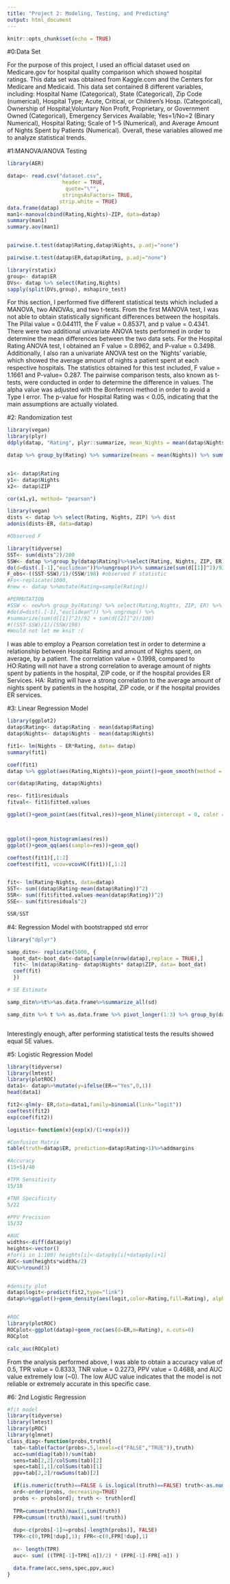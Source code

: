 ```yaml
---
title: "Project 2: Modeling, Testing, and Predicting"
output: html_document
---
```


```r
knitr::opts_chunk$set(echo = TRUE)
```

#0:Data Set

For the purpose of this project, I used an official dataset used on Medicare.gov for hospital quality comparison which showed hospital ratings. This data set was obtained from Kaggle.com and the Centers for Medicare and Medicaid. This data set contained 8 different variables, including: Hospital Name (Categorical), State (Categorical), Zip Code (numerical), Hospital Type; Acute, Critical, or Children's Hosp. (Categorical), Ownership of Hospital;Voluntary Non Profit, Proprietary, or Government Owned (Categorical), Emergency Services Available; Yes=1/No=2 (Binary Numerical), Hospital Rating; Scale of 1-5 (Numerical), and Average Amount of Nights Spent by Patients (Numerical). Overall, these variables allowed me to analyze statistical trends.


#1:MANOVA/ANOVA Testing 

```r

library(AER)

datap<- read.csv("dataset.csv", 
                  header = TRUE, 
                   quote="\"", 
                  stringsAsFactors= TRUE, 
                 strip.white = TRUE)
data.frame(datap)
man1<-manova(cbind(Rating,Nights)~ZIP, data=datap)
summary(man1)
summary.aov(man1)


pairwise.t.test(datap$Rating,datap$Nights, p.adj="none")

pairwise.t.test(datap$ER,datap$Rating, p.adj="none")

library(rstatix)
group<- datap$ER
DVs<- datap %>% select(Rating,Nights)
sapply(split(DVs,group), mshapiro_test)

```
For this section, I performed five different statistical tests which included a MANOVA, two ANOVAs, and two t-tests. From the first MANOVA test, I was not able to obtain statistically significant differences between the hospitals. The Pillai value = 0.044111, the F value = 0.85371, and p value = 0.4341. There were two additional univariate ANOVA tests performed in order to determine the mean differences between the two data sets. For the Hospital Rating ANOVA test, I obtained an F value = 0.8962, and P-value = 0.3498. Additionally, I also ran a univariate ANOVA test on the 'Nights' variable, which showed the average amount of nights a patient spent at each respective hospitals. The statistics obtained for this test included, F value = 1.1661 and P-value= 0.287. The pairwise comparison tests, also known as t-tests, were conducted in order to determine the difference in values. The alpha value was adjusted with the Bonferroni method in order to avoid a Type I error. The p-value for Hospital Rating was < 0.05, indicating that the main assumptions are actually violated.


#2: Randomization test
```r
library(vegan)
library(plyr)
ddply(datap, "Rating", plyr::summarize, mean_Nights = mean(datap$Nights))

datap %>% group_by(Rating) %>% summarize(means = mean(Nights)) %>% summarize(mean_diff = diff(means))


x1<- datap$Rating
y1<- datap$Nights
x2<- datap$ZIP

cor(x1,y1, method= "pearson")

library(vegan)
dists <- datap %>% select(Rating, Nights, ZIP) %>% dist
adonis(dists~ER, data=datap)

#Observed F

library(tidyverse)
SST<- sum(dists^2)/200
SSW<- datap %>%group_by(datap$Rating)%>%select(Rating, Nights, ZIP, ER) %>%
do(d=dist(.[-1],"euclidean"))%>%ungroup()%>% summarize(sum(d[[1]]^2)/92 + sum(d[[2]]^2)/108)
F_obs<-((SST-SSW)/1)/(SSW/198) #observed F statistic
#Fs<-replicate(1000,
#new <- datap %>%mutate(Rating=sample(Rating))

#PERMUTATION
#SSW <- new%>% group_by(Rating) %>% select(Rating,Nights, ZIP, ER) %>%
#do(d=dist(.[-1],"euclidean")) %>% ungroup() %>%
#summarize(sum(d[[1]]^2)/92 + sum(d[[2]]^2)/108)
#((SST-SSW)/1)/(SSW/198)
#Would not let me knit :(


```
I was able to employ a Pearson correlation test in order to determine a relationship between Hospital Rating and amount of Nights spent, on average, by a patient. The correlation value = 0.1998, compared to  HO:Rating will not have a strong correlation to average amount of nights spent by patients in the hospital, ZIP code, or if the hospital provides ER Services. HA: Rating will have a strong correlation to the average amount of nights spent by patients in the hospital, ZIP code, or if the hospital provides ER services.



#3: Linear Regression Model
```r
library(ggplot2)
datap$Rating<- datap$Rating - mean(datap$Rating)
datap$Nights<- datap$Nights - mean(datap$Nights)

fit1<- lm(Nights ~ ER*Rating, data= datap)
summary(fit1)

coef(fit1)
datap %>% ggplot(aes(Rating,Nights))+geom_point()+geom_smooth(method = 'lm', se=F)

cor(datap$Rating, datap$Nights)

res<- fit1$residuals
fitval<- fit1$fitted.values

ggplot()+geom_point(aes(fitval,res))+geom_hline(yintercept = 0, color = 'blue')



ggplot()+geom_histogram(aes(res))
ggplot()+geom_qq(aes(sample=res))+geom_qq()

coeftest(fit1)[,1:2]
coeftest(fit1, vcov=vcovHC(fit1))[,1:2]


fit<- lm(Rating~Nights, data=datap)
SST<- sum((datap$Rating-mean(datap$Rating))^2)
SSR<- sum((fit$fitted.values-mean(datap$Rating))^2)
SSE<- sum(fit$residuals^2)

SSR/SST
```






#4: Regression Model with bootstrapped std error
```r

library("dplyr")

samp_ditn<- replicate(5000, {
  boot_dat<-boot_dat<-datap[sample(nrow(datap),replace = TRUE),]
  fit<- lm(datap$Rating~ datap$Nights* datap$ZIP, data= boot_dat)
  coef(fit)
  })

# SE Estimate

samp_ditn%>%t%>%as.data.frame%>%summarize_all(sd)

samp_ditn %>% t %>% as.data.frame %>% pivot_longer(1:3) %>% group_by(datap$Hospital) %>% summarize(lower=quantile(value,.025), upper=quantile(value,.975))



```

Interestingly enough, after performing statistical tests the results showed equal SE values. 


#5: Logistic Regression Model
```r

library(tidyverse)
library(lmtest)
library(plotROC)
data1<- datap%>%mutate(y=ifelse(ER=="Yes",0,1))
head(data1)

fit2<-glm(y~ ER,data=data1,family=binomial(link="logit"))
coeftest(fit2)
exp(coef(fit2))

logistic<-function(x){exp(x)/(1+exp(x))}

#Confusion Matrix
table(truth=datap$ER, prediction=datap$Rating>1)%>%addmargins

#Accuracy
(15+5)/40

#TPR Sensitivity
15/18

#TNR Specificity
5/22

#PPV Precision
15/32

#AUC
widths<-diff(datap$y)
heights<-vector()
#for(i in 1:100) heights[i]<-datap$y[i]+datap$y[i+1]
AUC<-sum(heights*widths/2)
AUC%>%round(3)


#density plot
datap$logit<-predict(fit2,type="link")
datap%>%ggplot()+geom_density(aes(logit,color=Rating,fill=Rating), alpha=.4)+ theme(legend.position=c(.3,.6))+geom_vline(xintercept=2)+xlab("logit (log-odds)")+geom_rug(aes(logit,color=Rating))


#ROC
library(plotROC)
ROCplot<-ggplot(datap)+geom_roc(aes(d=ER,m=Rating), n.cuts=0)
ROCplot

calc_auc(ROCplot)

```

From the analysis performed above, I was able to obtain a accuracy value of 0.5, TPR value = 0.8333, TNR value = 0.2273, PPV value = 0.4688, and AUC value extremely low (~0). The low AUC value indicates that the model is not reliable or extremely accurate in this specific case.


#6: 2nd Logistic Regression
```r

#fit model
library(tidyverse)
library(lmtest)
library(pROC)
library(glmnet)
class_diag<-function(probs,truth){
  tab<-table(factor(probs>.5,levels=c("FALSE","TRUE")),truth)
  acc=sum(diag(tab))/sum(tab)
  sens=tab[2,2]/colSums(tab)[2]
  spec=tab[1,1]/colSums(tab)[1]
  ppv=tab[2,2]/rowSums(tab)[2]

  if(is.numeric(truth)==FALSE & is.logical(truth)==FALSE) truth<-as.numeric(truth)-1 
  ord<-order(probs, decreasing=TRUE)
  probs <- probs[ord]; truth <- truth[ord]
  
  TPR=cumsum(truth)/max(1,sum(truth)) 
  FPR=cumsum(!truth)/max(1,sum(!truth))
  
  dup<-c(probs[-1]>=probs[-length(probs)], FALSE)
  TPR<-c(0,TPR[!dup],1); FPR<-c(0,FPR[!dup],1)
  
  n<- length(TPR)
  auc<- sum( ((TPR[-1]+TPR[-n])/2) * (FPR[-1]-FPR[-n]) )

  data.frame(acc,sens,spec,ppv,auc)
}





```

